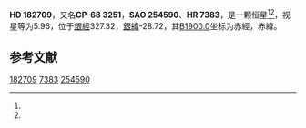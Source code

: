 {{Starbox begin
| name = HD 182709
}}
{{Starbox observe
| epoch = [[J2000.0|J2000.0]]
| constell = {{星座名待查}}<ref name=SIMBAD>{{cite web
 | url=http://simbad.u-strasbg.fr/simbad/sim-id?Ident=HR+7383
 | title =Pulsating variable Star
 | publisher=Centre de Données astronomiques de Strasbourg
 | work=SIMBAD
 | accessdate=2012-07-13}}</ref><ref name=DATA>{{cite web
 | url=http://vizier.u-strasbg.fr/viz-bin/VizieR-5?-out.add=.&-source=5050&-corr=PK=HR&-out.max=9999&HR=7383
 | title=VizieR Detailed Page
 | accessdate=2012-07-13
 | archive-date=2016-03-05
 | archive-url=https://web.archive.org/web/20160305225831/http://vizier.u-strasbg.fr/viz-bin/VizieR-5?-out.add=.&-source=5050&-corr=PK=HR&-out.max=9999&HR=7383
 | dead-url=no
 }}</ref>
| 星官 = 
| ra = {{RA|19|31|10.9}}<ref name=SIMBAD /><ref name=DATA />
| dec = {{DEC|-68|26|2}}<ref name=SIMBAD /><ref name=DATA />
| appmag_v = 5.96<ref name=SIMBAD /><ref name=DATA />
}}
{{Starbox character
| class = K4-5III<ref name=SIMBAD /><ref name=DATA />
| b-v = 1.64<ref name=SIMBAD /><ref name=DATA />
| u-b = 1.93<ref name=SIMBAD /><ref name=DATA />
| r-i = <ref name=SIMBAD /><ref name=DATA />
| variable = 
}}
{{Starbox astrometry
| radial_v = 1.93
| prop_mo_ra = -14
| parallax = 
| p_error = 
}}
{{Starbox catalog
| names =CP-68 3251，[[SAO星表|SAO]] 254590，[[HD星表|HD]] 182709，[[HR星表|HR]] 7383}}
{{Starbox reference |Simbad=HR+7383}}
{{Starbox end}}

'''HD 182709'''，又名'''CP-68 3251'''，'''SAO 254590'''、'''HR 7383'''，是一颗恒星<ref name=SIMBAD /><ref name=DATA />，视星等为5.96，位于[[銀道座標系|銀經]]327.32，[[銀道座標系|銀緯]]-28.72，其[[B1900.0|B1900.0]]坐标为赤經{{RA|19|20|47}}，赤緯{{DEC|-68|-28.72|15}}。

== 参考文献 ==
{{reflist}}

{{star-stub}}

[[Category:HD和HDE天體|182709]]
[[Category:HR天體|7383]]
[[Category:SAO天體|254590]]